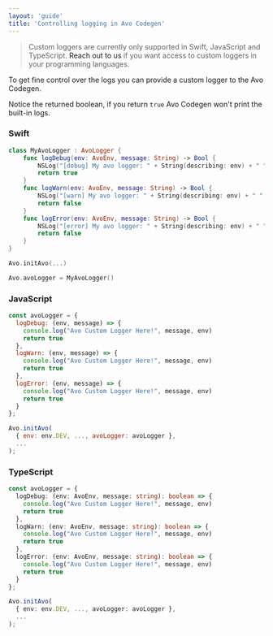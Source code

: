 ```yaml
---
layout: 'guide'
title: 'Controlling logging in Avo Codegen'
---
```



> Custom loggers are currently only supported in Swift, JavaScript and TypeScript. <Link passHref href="/help/troubleshooting"><a>Reach out to us</a></Link> if you want access to custom loggers in your programming languages.

To get fine control over the logs you can provide a custom logger to the Avo Codegen.

Notice the returned boolean, if you return `true` Avo Codegen won't print the built-in logs.

### Swift

```swift
class MyAvoLogger : AvoLogger {
    func logDebug(env: AvoEnv, message: String) -> Bool {
        NSLog("[debug] My avo logger: " + String(describing: env) + " " + message)
        return true
    }
    func logWarn(env: AvoEnv, message: String) -> Bool {
        NSLog("[warn] My avo logger: " + String(describing: env) + " " + message)
        return false
    }
    func logError(env: AvoEnv, message: String) -> Bool {
        NSLog("[error] My avo logger: " + String(describing: env) + " " + message)
        return false
    }
}

Avo.initAvo(...)

Avo.avoLogger = MyAvoLogger()
```

### JavaScript

```javascript
const avoLogger = {
  logDebug: (env, message) => {
    console.log("Avo Custom Logger Here!", message, env)
    return true
  },
  logWarn: (env, message) => {
    console.log("Avo Custom Logger Here!", message, env)
    return true
  },
  logError: (env, message) => {
    console.log("Avo Custom Logger Here!", message, env)
    return true
  }
};

Avo.initAvo(
  { env: env.DEV, ..., avoLogger: avoLogger },
  ...
);
```

### TypeScript

```typescript
const avoLogger = {
  logDebug: (env: AvoEnv, message: string): boolean => {
    console.log("Avo Custom Logger Here!", message, env)
    return true
  },
  logWarn: (env: AvoEnv, message: string): boolean => {
    console.log("Avo Custom Logger Here!", message, env)
    return true
  },
  logError: (env: AvoEnv, message: string): boolean => {
    console.log("Avo Custom Logger Here!", message, env)
    return true
  }
};

Avo.initAvo(
  { env: env.DEV, ..., avoLogger: avoLogger },
  ...
);
```
